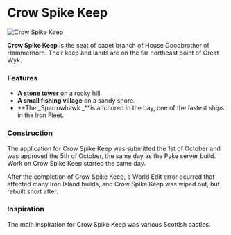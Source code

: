 

# Crow Spike Keep

<Image
  src="https://cdn.sanity.io/images/1as7cn02/production/e0e80d92c09731881d4f5888b86de8b988313e84-1600x837.png?w=976&h=350&fit=crop&crop=center&auto=format"
  alt="Crow Spike Keep"
  width={976}
  height={350}
/>

<ProjectDetails
  floatRight
  region="Iron Islands"
  house="House Goodbrother"
  type="Keep"
  status="Completed"
  warp="/warp crowspike"
  projectLead="erytlink00"
  dateStarted="October 5, 2013"
  dateCompleted="October 5, 2013"
/>

**Crow Spike Keep** is the seat of cadet branch of House Goodbrother of Hammerhorn. Their keep and lands are on the far northeast point of Great Wyk.

### Features

- **A stone tower** on a rocky hill.
- **A small fishing village** on a sandy shore.
- **The _Sparrowhawk _**is anchored in the bay, one of the fastest ships in the Iron Fleet.

### Construction

The application for Crow Spike Keep was submitted the 1st of October and was approved the 5th of October, the same day as the Pyke server build. Work on Crow Spike Keep started the same day.

After the completion of Crow Spike Keep, a World Edit error ocurred that affected many Iron Island builds, and Crow Spike Keep was wiped out, but rebuilt short after.

### Inspiration

The main inspiration for Crow Spike Keep was various Scottish castles.
